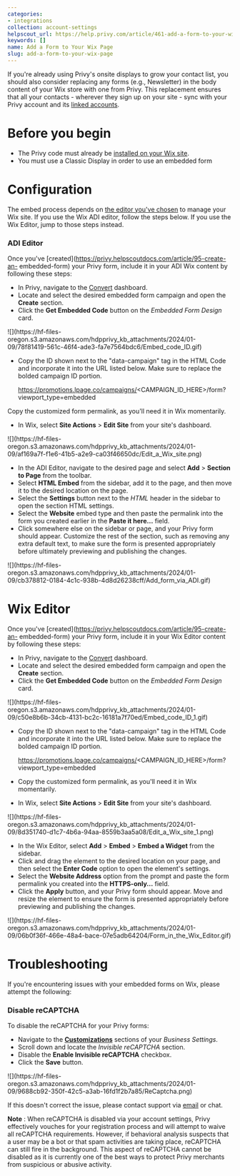 ```yaml
---
categories:
- integrations
collection: account-settings
helpscout_url: https://help.privy.com/article/461-add-a-form-to-your-wix-page
keywords: []
name: Add a Form to Your Wix Page
slug: add-a-form-to-your-wix-page
---
```

If you're already using Privy's onsite displays to grow your contact list, you
should also consider replacing any forms (e.g., Newsletter) in the body
content of your Wix store with one from Privy. This replacement ensures that
all your contacts - wherever they sign up on your site - sync with your Privy
account and its [linked
accounts](https://dashboard.privy.com/settings/accounts).

# Before you begin

  * The Privy code must already be [installed on your Wix site](https://privy.helpscoutdocs.com/article/109-install-privy-on-wix). 
  * You must use a Classic Display in order to use an embedded form

# Configuration

The embed process depends on [the editor you've
chosen](https://support.wix.com/en/article/adi-moving-from-adi-to-the-editor)
to manage your Wix site. If you use the Wix ADI editor, follow the steps
below. If you use the Wix Editor, jump to those steps instead.

### ADI Editor

Once you've [created](https://privy.helpscoutdocs.com/article/95-create-an-
embedded-form) your Privy form, include it in your ADI Wix content by
following these steps:

  * In Privy, navigate to the [Convert](https://dashboard.privy.com/campaigns) dashboard.
  * Locate and select the desired embedded form campaign and open the **Create** section.
  * Click the **Get Embedded Code** button on the _Embedded Form Design_ card. 

![](https://hf-files-
oregon.s3.amazonaws.com/hdpprivy_kb_attachments/2024/01-09/78f81419-561c-46f4-ade3-fa7e7564bdc6/Embed_code_ID.gif)

  * Copy the ID shown next to the "data-campaign" tag in the HTML Code and incorporate it into the URL listed below. Make sure to replace the bolded campaign ID portion. 

    
    
    https://promotions.lpage.co/campaigns/<CAMPAIGN_ID_HERE>/form?viewport_type=embedded
    

Copy the customized form permalink, as you'll need it in Wix momentarily.

  * In Wix, select **Site Actions** > **Edit Site** from your site's dashboard.

![](https://hf-files-
oregon.s3.amazonaws.com/hdpprivy_kb_attachments/2024/01-09/af169a7f-f1e6-41b5-a2e9-ca03f46650dc/Edit_a_Wix_site.png)

  * In the ADI Editor, navigate to the desired page and select **Add** > **Section to Page** from the toolbar. 
  * Select **HTML Embed** from the sidebar, add it to the page, and then move it to the desired location on the page. 
  * Select the **Settings** button next to the _HTML_ header in the sidebar to open the section HTML settings. 
  * Select the **Website** embed type and then paste the permalink into the form you created earlier in the **Paste it here...** field. 
  * Click somewhere else on the sidebar or page, and your Privy form should appear. Customize the rest of the section, such as removing any extra default text, to make sure the form is presented appropriately before ultimately previewing and publishing the changes. 

![](https://hf-files-
oregon.s3.amazonaws.com/hdpprivy_kb_attachments/2024/01-09/cb378812-0184-4c1c-938b-4d8d26238cff/Add_form_via_ADI.gif)

# Wix Editor

Once you've [created](https://privy.helpscoutdocs.com/article/95-create-an-
embedded-form) your Privy form, include it in your Wix Editor content by
following these steps:

  * In Privy, navigate to the [Convert](https://dashboard.privy.com/campaigns) dashboard.
  * Locate and select the desired embedded form campaign and open the **Create** section.
  * Click the **Get Embedded Code** button on the _Embedded Form Design_ card. 

![](https://hf-files-
oregon.s3.amazonaws.com/hdpprivy_kb_attachments/2024/01-09/c50e8b6b-34cb-4131-bc2c-16181a7f70ed/Embed_code_ID_1.gif)

  * Copy the ID shown next to the "data-campaign" tag in the HTML Code and incorporate it into the URL listed below. Make sure to replace the bolded campaign ID portion. 

    
    
    https://promotions.lpage.co/campaigns/<CAMPAIGN_ID_HERE>/form?viewport_type=embedded
    

  * Copy the customized form permalink, as you'll need it in Wix momentarily. 
  * In Wix, select **Site Actions** > **Edit Site** from your site's dashboard. 

![](https://hf-files-
oregon.s3.amazonaws.com/hdpprivy_kb_attachments/2024/01-09/8d351740-d1c7-4b6a-94aa-8559b3aa5a08/Edit_a_Wix_site_1.png)

  * In the Wix Editor, select **Add** > **Embed** > **Embed a Widget** from the sidebar. 
  * Click and drag the element to the desired location on your page, and then select the **Enter Code** option to open the element's settings. 
  * Select the **Website Address** option from the prompt and paste the form permalink you created into the **HTTPS-only...** field. 
  * Click the **Apply** button, and your Privy form should appear. Move and resize the element to ensure the form is presented appropriately before previewing and publishing the changes. 

![](https://hf-files-
oregon.s3.amazonaws.com/hdpprivy_kb_attachments/2024/01-09/06b0f36f-466e-48a4-bace-07e5adb64204/Form_in_the_Wix_Editor.gif)

# Troubleshooting

If you're encountering issues with your embedded forms on Wix, please attempt
the following:

### Disable reCAPTCHA

To disable the reCAPTCHA for your Privy forms:

  * Navigate to the [**Customizations**](https://dashboard.privy.com/settings/customizations) sections of your _Business Settings_. 
  * Scroll down and locate the _Invisible reCAPTCHA_ section. 
  * Disable the **Enable Invisible reCAPTCHA** checkbox. 
  * Click the **Save** button.

![](https://hf-files-
oregon.s3.amazonaws.com/hdpprivy_kb_attachments/2024/01-09/9688cb92-350f-42c5-a3ab-16fd1f2b7a85/ReCaptcha.png)

​If this doesn't correct the issue, please contact support via
[email](mailto:support@privy.com) or chat.

**Note** : When reCAPTCHA is disabled via your account settings, Privy
effectively vouches for your registration process and will attempt to waive
all reCAPTCHA requirements. However, if behavioral analysis suspects that a
user may be a bot or that spam activities are taking place, reCAPTCHA can
still fire in the background. This aspect of reCAPTCHA cannot be disabled as
it is currently one of the best ways to protect Privy merchants from
suspicious or abusive activity.

